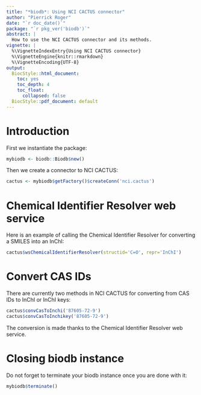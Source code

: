 ```yaml
---
title: "*biodb*: Using NCI CACTUS connector"
author: "Pierrick Roger"
date: "`r doc_date()`"
package: "`r pkg_ver('biodb')`"
abstract: |
  How to use the NCI CACTUS connector and its methods.
vignette: |
  %\VignetteIndexEntry{Using NCI CACTUS connector}
  %\VignetteEngine{knitr::rmarkdown}
  %\VignetteEncoding{UTF-8}
output:
  BiocStyle::html_document:
    toc: yes
    toc_depth: 4
    toc_float:
      collapsed: false
  BiocStyle::pdf_document: default
---
```


# Introduction

First we instantiate the package:
```r
mybiodb <- biodb::Biodb$new()
```

Then we create a connector to NCI CACTUS:
```r
cactus <- mybiodb$getFactory()$createConn('nci.cactus')
```

# Chemical Identifier Resolver web service

Here is an example of calling the Chemical Identifier Resolver for converting a SMILES into an InChI:
```r
cactus$wsChemicalIdentifierResolver(structid='C=O', repr='InChI')
```

# Convert CAS IDs

There are currently two methods in NCI CACTUS for converting from CAS IDs to InChI or InChI keys:
```r
cactus$convCasToInchi('87605-72-9')
cactus$convCasToInchikey('87605-72-9')
```

The conversion is made thanks to the Chemical Identifier Resolver web service.

# Closing biodb instance

Do not forget to terminate your biodb instance once you are done with it:
```r
mybiodb$terminate()
```
